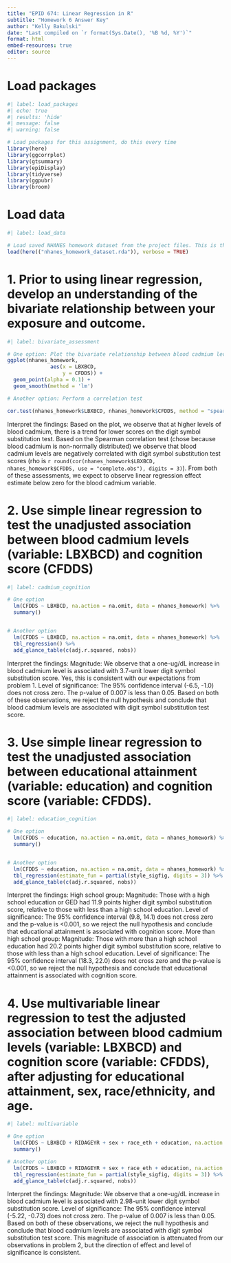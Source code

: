 ```yaml
---
title: "EPID 674: Linear Regression in R"
subtitle: "Homework 6 Answer Key"
author: "Kelly Bakulski"
date: "Last compiled on `r format(Sys.Date(), '%B %d, %Y')`"
format: html
embed-resources: true
editor: source
---
```




# Load packages

```r
#| label: load_packages
#| echo: true
#| results: 'hide'
#| message: false
#| warning: false

# Load packages for this assignment, do this every time
library(here)
library(ggcorrplot)
library(gtsummary)
library(epiDisplay)
library(tidyverse)
library(ggpubr)
library(broom)

```

# Load data
```r
#| label: load_data

# Load saved NHANES homework dataset from the project files. This is the dataset we built in homework 2
load(here(("nhanes_homework_dataset.rda")), verbose = TRUE)
```

# 1. Prior to using linear regression, develop an understanding of the bivariate relationship between your exposure and outcome.



```r
#| label: bivariate_assessment

# One option: Plot the bivariate relationship between blood cadmium levels (x- axis variable: LBXBCD) and cognition score (y-axis variable: CFDDS)
ggplot(nhanes_homework,
              aes(x = LBXBCD,
                  y = CFDDS)) +
  geom_point(alpha = 0.1) +
  geom_smooth(method = 'lm')

# Another option: Perform a correlation test

cor.test(nhanes_homework$LBXBCD, nhanes_homework$CFDDS, method = "spearman")

```
Interpret the findings: Based on the plot, we observe that at higher levels of blood cadmium, there is a trend for lower scores on the digit symbol substitution test. Based on the Spearman correlation test (chose because blood cadmium is non-normally distributed) we observe that blood cadmium levels are negatively correlated with digit symbol substitution test scores (rho is `r round(cor(nhanes_homework$LBXBCD, nhanes_homework$CFDDS, use = "complete.obs"), digits = 3)`). From both of these assessments, we expect to observe linear regression effect estimate below zero for the blood cadmium variable.


# 2. Use simple linear regression to test the unadjusted association between blood cadmium levels (variable: LBXBCD) and cognition score (CFDDS)

```r
#| label: cadmium_cognition

# One option
  lm(CFDDS ~ LBXBCD, na.action = na.omit, data = nhanes_homework) %>%
  summary()


# Another option
  lm(CFDDS ~ LBXBCD, na.action = na.omit, data = nhanes_homework) %>%
  tbl_regression() %>%
  add_glance_table(c(adj.r.squared, nobs))

```

Interpret the findings: Magnitude: We observe that a one-ug/dL increase in blood cadmium level is associated with 3.7-unit lower digit symbol substitution score. Yes, this is consistent with our expectations from problem 1. Level of significance: The 95% confidence interval (-6.5, -1.0) does not cross zero. The p-value of 0.007 is less than 0.05. Based on both of these observations, we reject the null hypothesis and conclude that blood cadmium levels are associated with digit symbol substitution test score. 


# 3. Use simple linear regression to test the unadjusted association between educational attainment (variable: education) and cognition score (variable: CFDDS).


```r
#| label: education_cognition

# One option
  lm(CFDDS ~ education, na.action = na.omit, data = nhanes_homework) %>%
  summary()


# Another option
  lm(CFDDS ~ education, na.action = na.omit, data = nhanes_homework) %>%
  tbl_regression(estimate_fun = partial(style_sigfig, digits = 3)) %>%
  add_glance_table(c(adj.r.squared, nobs))

```

Interpret the findings: 
High school group: Magnitude: Those with a high school education or GED had 11.9 points higher digit symbol substitution score, relative to those with less than a high school education. Level of significance: The 95% confidence interval (9.8, 14.1) does not cross zero and the p-value is <0.001, so we reject the null hypothesis and conclude that educational attainment is associated with cognition score. 
More than high school group: Magnitude: Those with more than a high school education had 20.2 points higher digit symbol substitution score, relative to those with less than a high school education. Level of significance: The 95% confidence interval (18.3, 22.0) does not cross zero and the p-value is <0.001, so we reject the null hypothesis and conclude that educational attainment is associated with cognition score. 



# 4. Use multivariable linear regression to test the adjusted association between blood cadmium levels (variable: LBXBCD) and cognition score (variable: CFDDS), after adjusting for educational attainment, sex, race/ethnicity, and age.

```r
#| label: multivariable

# One option
  lm(CFDDS ~ LBXBCD + RIDAGEYR + sex + race_eth + education, na.action = na.omit, data = nhanes_homework) %>%
  summary()

# Another option
  lm(CFDDS ~ LBXBCD + RIDAGEYR + sex + race_eth + education, na.action = na.omit, data = nhanes_homework) %>%
  tbl_regression(estimate_fun = partial(style_sigfig, digits = 3)) %>%
  add_glance_table(c(adj.r.squared, nobs))
```

Interpret the findings: Magnitude: We observe that a one-ug/dL increase in blood cadmium level is associated with 2.98-unit lower digit symbol substitution score. Level of significance: The 95% confidence interval (-5.22, -0.73) does not cross zero. The p-value of 0.007 is less than 0.05. Based on both of these observations, we reject the null hypothesis and conclude that blood cadmium levels are associated with digit symbol substitution test score. This magnitude of association is attenuated from our observations in problem 2, but the direction of effect and level of significance is consistent. 


